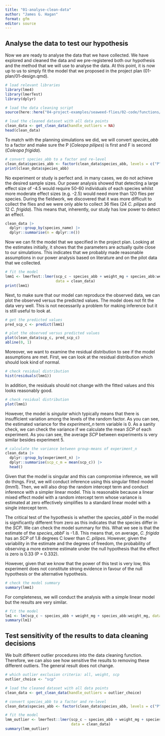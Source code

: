 ```yaml
---
title: "01-analyse-clean-data"
author: "James G. Hagan"
format: gfm
editor: source
---
```


## Analyse the data to test our hypothesis

Now we are ready to analyse the data that we have collected. We have explored and cleaned the data and we pre-registered both our hypothesis and the method that we will use to analyse the data. At this point, it is now up to us to simply fit the model that we proposed in the project plan (01-plan/01-design.qmd).

```r
# load relevant libraries
library(lme4)
library(lmerTest)
library(dplyr)
```

```r
# load the data cleaning script
source(here::here("04-project-examples/seaweed-flies/02-code/functions/get_clean_data.R"))

# load the cleaned dataset with all data points
clean_data <- get_clean_data(handle_outliers = NA)
head(clean_data)
```

To match with the planning simulations we did, we will convert *species_abb* to a factor and make sure the P (*Coleopa pilipes*) is first and F is second (*Coleopa frigida*).

```r
# convert species_abb to a factor and re-level
clean_data$species_abb <- factor(clean_data$species_abb, levels = c("P", "F"))
print(clean_data$species_abb)
```

No experiment or study is perfect and. in many cases, we do not achieve the desired sample sizes. Our power analysis showed that detecting a large effect size of -4.5 would require 50-60 individuals of each species whilst more moderate effect sizes (e.g. -2.5) would need more than 120 flies per species. During the fieldwork, we discovered that it was more difficult to collect the flies and we were only able to collect 36 flies (24 *C. pilipes* and 12 *C. frigida*). This means that, inherently, our study has low power to detect an effect.

```r
clean_data |>
  dplyr::group_by(species_name) |>
  dplyr::summarise(n = dplyr::n())
```

Now we can fit the model that we specified in the project plan. Looking at the estimates initially, it shows that the parameters are actually quite close to our simulations. This indicates that we probably made reasonable assumptions in our power analysis based on literature and on the pilot data that we collected.

```r
# fit the model
lmm1 <- lmerTest::lmer(scp_c ~ species_abb + weight_mg + species_abb:weight_mg + (1 | experiment_n), 
                       data = clean_data)
print(lmm1)
```

Next, to make sure that our model can reproduce the observed data, we can plot the observed versus the predicted values. The model does not fit the data very well. This is not necessarily a problem for making inference but it is still useful to look at.

```r
# get the predicted values
pred_scp_c <- predict(lmm1)

# plot the observed versus predicted values
plot(clean_data$scp_c, pred_scp_c)
abline(0, 1)
```

Moreover, we want to examine the residual distribution to see if the model assumptions are met. First, we can look at the residual distribution which should look kind of normal.

```r
# check residual distribution
hist(residuals(lmm1))
```

In addition, the residuals should not change with the fitted values and this looks reasonably good.

```r
# check residual distribution
plot(lmm1)
```

However, the model is *singular* which typically means that there is insufficient variation among the levels of the random factor. As you can see, the estimated variance for the *experiment_n* term variable is 0. As a sanity check, we can check the variance if we calculate the mean *SCP* of each experiment. As you can see, the average *SCP* between experiments is very similar besides experiment 5.

```r
# calculate the variance between group-means of experiment_n
clean_data |>
  dplyr::group_by(experiment_n) |>
  dplyr::summarise(scp_c_m = mean(scp_c)) |>
  head()
```

Given that the model is singular and this can compromise inference, we will do things. First, we will conduct inference using this singular fitted model (lmm1). Then, we will also drop the random intercept term and conduct inference with a simpler linear model. This is reasonable because a linear mixed effect model with a random intercept term whose variance is estimated at zero effectively simplifies to a standard linear model with a single intercept term.

The critical test of the hypothesis is whether the *species_abbF* in the model is significantly different from zero as this indicates that the species differ in the *SCP*. We can check the model summary for this. What we see is that the estimate of the *species_abbF* is -1.8. This means that, on average, *C. frigida* has an *SCP* of 1.8 degrees C lower than *C. pilipes*. However, given the variability in the estimate and the degrees of freedom, the probability of observing a more extreme estimate under the null hypothesis that the effect is zero is 0.33 (P = 0.332).

However, given that we know that the power of this test is very low, this experiment does not constitute strong evidence in favour of the null hypothesis or the alternative hypothesis.

```r
# check the model summary
summary(lmm1)
```

For completeness, we will conduct the analysis with a simple linear model but the results are very similar.

```r
# fit the model
lm1 <- lm(scp_c ~ species_abb + weight_mg + species_abb:weight_mg, data = clean_data)
summary(lm1)
```


## Test sensitivity of the results to data cleaning decisions

We built different outlier procedures into the data cleaning function. Therefore, we can also see how sensitive the results to removing these different outliers. The general result does not change.

```r
# which outlier exclusion criteria: all, weight, scp
outlier_choice <- "scp"

# load the cleaned dataset with all data points
clean_data <- get_clean_data(handle_outliers = outlier_choice)

# convert species_abb to a factor and re-level
clean_data$species_abb <- factor(clean_data$species_abb, levels = c("P", "F"))

# fit the model
lmm_outlier <- lmerTest::lmer(scp_c ~ species_abb + weight_mg + species_abb:weight_mg + (1 | experiment_n), 
                              data = clean_data)
summary(lmm_outlier)
```






